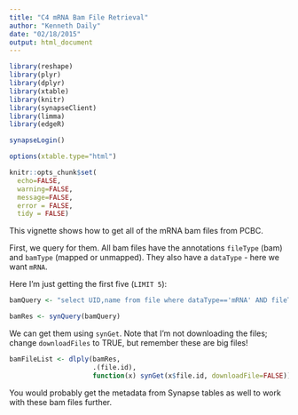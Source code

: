 ```yaml
---
title: "C4 mRNA Bam File Retrieval"
author: "Kenneth Daily"
date: "02/18/2015"
output: html_document
---
```


```r
library(reshape)
library(plyr)
library(dplyr)
library(xtable)
library(knitr)
library(synapseClient)
library(limma)
library(edgeR)

synapseLogin()

options(xtable.type="html")

knitr::opts_chunk$set(
  echo=FALSE,
  warning=FALSE,
  message=FALSE,
  error = FALSE,
  tidy = FALSE)
```

This vignette shows how to get all of the mRNA bam files from PCBC.

First, we query for them. All bam files have the annotations `fileType` (bam) and `bamType` (mapped or unmapped). They also have a `dataType` - here we want `mRNA`. 

Here I'm just getting the first five (`LIMIT 5`):

```r
bamQuery <- "select UID,name from file where dataType=='mRNA' AND fileType=='bam' AND bamType=='mapped' and projectId=='syn1773109' LIMIT 5"

bamRes <- synQuery(bamQuery)
```

We can get them using `synGet`. Note that I'm not downloading the files; change `downloadFiles` to TRUE, but remember these are big files!

```r
bamFileList <- dlply(bamRes,
                     .(file.id),
                     function(x) synGet(x$file.id, downloadFile=FALSE))
```

You would probably get the metadata from Synapse tables as well to work with these bam files further.
